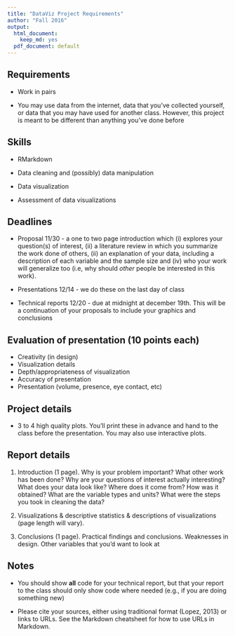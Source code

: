 ```yaml
---
title: "DataViz Project Requirements"
author: "Fall 2016"
output:
  html_document:
    keep_md: yes
  pdf_document: default
---
```


## Requirements

+ Work in pairs

+ You may use data from the internet, data that you've collected yourself, or data that you may have used for another class. However, this project is meant to be different than anything you've done before

## Skills

+ RMarkdown

+ Data cleaning and (possibly) data manipulation

+ Data visualization

+ Assessment of data visualizations

## Deadlines

+ Proposal 11/30 - a one to two page introduction which (i) explores your question(s) of interest, (ii) a literature review in which you summarize the work done of others, (ii) an explanation of your data, including a description of each variable and the sample size and (iv) who your work will generalize too (i.e, why should *other* people be interested in this work).

+ Presentations 12/14 - we do these on the last day of class

+ Technical reports 12/20 - due at midnight at december 19th. This will be a continuation of your proposals to include your graphics and conclusions

## Evaluation of presentation (10 points each)

+ Creativity (in design)
+ Visualization details
+ Depth/appropriateness of visualization
+ Accuracy of presentation
+ Presentation (volume, presence, eye contact, etc) 

## Project details

+ 3 to 4 high quality plots. You'll print these in advance and hand to the class before the presentation. You may also use interactive plots. 

## Report details

1. Introduction (1 page). Why is your problem important? What other work has been done? Why are your questions of interest actually interesting? What does your data look like? Where does it come from? How was it obtained? What are the variable types and units? What were the steps you took in cleaning the data?

2. Visualizations \& descriptive statistics \& descriptions of visualizations (page length will vary). 

3. Conclusions (1 page). Practical findings and conclusions. Weaknesses in design. Other variables that you'd want to look at



## Notes

+ You should show **all** code for your technical report, but that your report to the class should only show code where needed (e.g., if you are doing something new)

+ Please cite your sources, either using traditional format (Lopez, 2013) or links to URLs. See the Markdown cheatsheet for how to use URLs in Markdown. 
